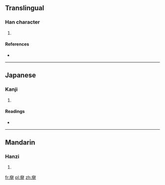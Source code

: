 ==Translingual==

===Han character===
{{Han char|rn=37|rad=大|as=09|sn=12|four=|canj=大月月 (KBB), X大月月 (XKBB)}}

# {{defn|Han|sort=大09}}

====References====
* {{Han ref|kx=0253.010|dkj=05951|dj=0514.220|hdz=10544.020|uh=595F|ud=22879}}

----

==Japanese==

===Kanji===
{{ja-kanji|grade=|rs=大09}}

# {{defn|lang=ja|sort=大09}}

====Readings====
* {{ja-readings|on=[[こう]] (kō), [[ほう]] (hō), [[ひょう]] (hyō)|kun=}}

----

==Mandarin==

===Hanzi===
{{cmn-hanzi|pin=[[bēng]] ([[beng1]]), [[kēng]] ([[keng1]])|wg=peng<sup>1</sup>, k'eng<sup>1</sup>}}

# {{defn|lang=cmn|sort=大09}}

[[fr:奟]]
[[pl:奟]]
[[zh:奟]]